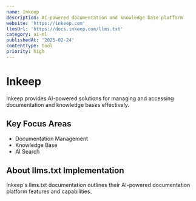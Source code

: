 ```yaml
---
name: Inkeep
description: AI-powered documentation and knowledge base platform
website: 'https://inkeep.com'
llmsUrl: 'https://docs.inkeep.com/llms.txt'
category: ai-ml
publishedAt: '2025-02-24'
contentType: tool
priority: high
---
```


# Inkeep

Inkeep provides AI-powered solutions for managing and accessing documentation and knowledge bases effectively.

## Key Focus Areas

- Documentation Management
- Knowledge Base
- AI Search

## About llms.txt Implementation

Inkeep's llms.txt documentation outlines their AI-powered documentation platform features and capabilities.
